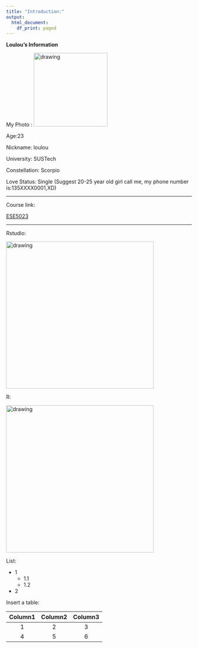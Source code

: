 ---
title: "Introduction:"
output:
  html_document:
    df_print: paged
---


**Loulou's Information**  

My Photo :
<img src="figs/PRO.jpg" alt="drawing" width="200"/>
 
Age:23  
  
Nickname: loulou  
  
University: SUSTech
  
Constellation: Scorpio
  
Love Status: Single (Suggest 20-25 year old girl call me, my phone number is:135XXXX0001,XD)
  

***
  
Course link:

[ESE5023](https://zhu-group.github.io/ese5023/index.html)
  

***
  
Rstudio:  

<img src="figs/Rstudio.jpg" alt="drawing" width="400"/>   
  
R:  
  
<img src="figs/R.png" alt="drawing" width="400"/>


List:

+ 1
  - 1.1
  - 1.2
+ 2

Insert a table:  

| Column1 | Column2 | Column3   | 
|:-------------:|:-------------:|:----:|
|1         |2           |3  |
|4         |5           |6  |

